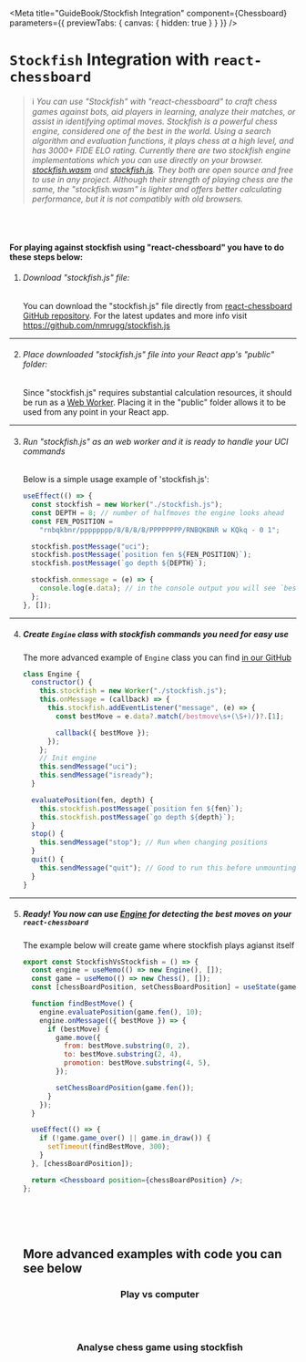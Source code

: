 

<Meta
  title="GuideBook/Stockfish Integration"
  component={Chessboard}
  parameters={{ previewTabs: { canvas: { hidden: true } } }}
/>


# `Stockfish` Integration with `react-chessboard`

> ℹ️ _You can use "Stockfish" with "react-chessboard" to craft chess games against bots, aid players in learning, analyze their matches, or assist in identifying optimal moves.
> Stockfish is a powerful chess engine, considered one of the best in the world. Using a search algorithm and evaluation functions, it plays chess at a high level, and has 3000+ FIDE ELO rating.
> Currently there are two stockfish engine implementations which you can use directly on your browser. [stockfish.wasm](https://github.com/lichess-org/stockfish.wasm) and [stockfish.js](http://github.com/nmrugg/stockfish.js).
> They both are open source and free to use in any project. Although their strength of playing chess are the same, the "stockfish.wasm" is lighter and offers better calculating performance, but it is not compatibly with old browsers._

<br />
<br />

#### For playing against stockfish using "react-chessboard" you have to do these steps below:

1. ###### Download "stockfish.js" file:

   You can download the "stockfish.js" file directly from [react-chessboard GitHub repository](https://github.com/Clariity/react-chessboard/blob/main/stories/stockfish/stockfish.js). For the latest updates and more info visit https://github.com/nmrugg/stockfish.js

---

2. ###### Place downloaded "stockfish.js" file into your React app's "public" folder:

   Since "stockfish.js" requires substantial calculation resources, it should be run as a [Web Worker](https://developer.mozilla.org/en-US/docs/Web/API/Web_Workers_API/Using_web_workers). Placing it in the "public" folder allows it to be used from any point in your React app.

---

3. ###### Run "stockfish.js" as an web worker and it is ready to handle your UCI commands

   Below is a simple usage example of 'stockfish.js':

   ```js
   useEffect(() => {
     const stockfish = new Worker("./stockfish.js");
     const DEPTH = 8; // number of halfmoves the engine looks ahead
     const FEN_POSITION =
       "rnbqkbnr/pppppppp/8/8/8/8/PPPPPPPP/RNBQKBNR w KQkq - 0 1";

     stockfish.postMessage("uci");
     stockfish.postMessage(`position fen ${FEN_POSITION}`);
     stockfish.postMessage(`go depth ${DEPTH}`);

     stockfish.onmessage = (e) => {
       console.log(e.data); // in the console output you will see `bestmove e2e4` message
     };
   }, []);
   ```

---

4. ##### Create `Engine` class with stockfish commands you need for easy use

   The more advanced example of `Engine` class you can find [in our GitHub](https://github.com/Clariity/react-chessboard/blob/main/stories/stockfish/engine.ts)

   ```js
   class Engine {
     constructor() {
       this.stockfish = new Worker("./stockfish.js");
       this.onMessage = (callback) => {
         this.stockfish.addEventListener("message", (e) => {
           const bestMove = e.data?.match(/bestmove\s+(\S+)/)?.[1];

           callback({ bestMove });
         });
       };
       // Init engine
       this.sendMessage("uci");
       this.sendMessage("isready");
     }

     evaluatePosition(fen, depth) {
       this.stockfish.postMessage(`position fen ${fen}`);
       this.stockfish.postMessage(`go depth ${depth}`);
     }
     stop() {
       this.sendMessage("stop"); // Run when changing positions
     }
     quit() {
       this.sendMessage("quit"); // Good to run this before unmounting.
     }
   }
   ```

---

5.  ##### Ready! You now can use [Engine](https://github.com/Clariity/react-chessboard/blob/main/stories/stockfish/engine.ts) for detecting the best moves on your `react-chessboard`

    The example below will create game where stockfish plays agianst itself

    ```jsx
    export const StockfishVsStockfish = () => {
      const engine = useMemo(() => new Engine(), []);
      const game = useMemo(() => new Chess(), []);
      const [chessBoardPosition, setChessBoardPosition] = useState(game.fen());

      function findBestMove() {
        engine.evaluatePosition(game.fen(), 10);
        engine.onMessage(({ bestMove }) => {
          if (bestMove) {
            game.move({
              from: bestMove.substring(0, 2),
              to: bestMove.substring(2, 4),
              promotion: bestMove.substring(4, 5),
            });

            setChessBoardPosition(game.fen());
          }
        });
      }

      useEffect(() => {
        if (!game.game_over() || game.in_draw()) {
          setTimeout(findBestMove, 300);
        }
      }, [chessBoardPosition]);

      return <Chessboard position={chessBoardPosition} />;
    };
    ```

    <br />
    <br />
    <br />

    ## More advanced examples with code you can see below

    ### <center>Play vs computer</center>

    <Canvas>
      <Story id="example-chessboard--play-vs-computer" />
    </Canvas>

    <br /> <br />

    ### <center>Analyse chess game using stockfish</center>

    <Canvas>
      <Story id="example-chessboard--analysis-board" />
    </Canvas>
